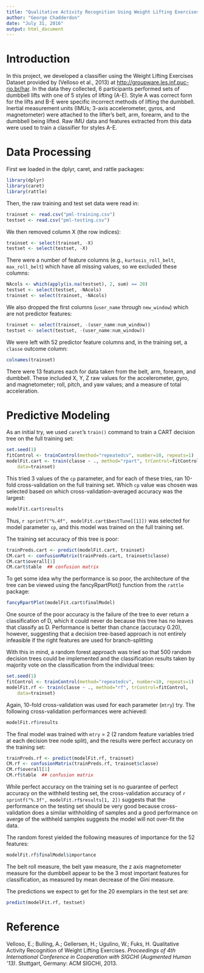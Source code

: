 ```yaml
---
title: "Qualitative Activity Recognition Using Weight Lifting Exercises Dataset"
author: "George Chadderdon"
date: "July 31, 2016"
output: html_document
---
```


# Introduction

In this project, we developed a classifier using the Weight Lifting Exercises 
Dataset provided by (Velloso et al., 2013) at 
[http://groupware.les.inf.puc-rio.br/har](http://groupware.les.inf.puc-rio.br/har). In the data they collected, 
6 participants performed sets of dumbbell lifts with one of 5 styles 
of lifting (A-E).  Style A was correct form for the lifts and B-E were 
specific incorrect methods of lifting the dumbbell.  Inertial measurement 
units (IMUs; 3-axis accelerometer, gyros, and magnetometer) were attached to 
the lifter's belt, arm, forearm, and to the dumbbell being lifted.  Raw IMU 
data and features extracted from this data were used to train a classifier 
for styles A-E.

# Data Processing

First we loaded in the dplyr, caret, and rattle packages:

```r
library(dplyr)
library(caret)
library(rattle)
```

Then, the raw training and test set data were read in:

```r
trainset <- read.csv("pml-training.csv")
testset <- read.csv("pml-testing.csv")
```

We then removed column X (the row indices):

```r
trainset <- select(trainset, -X)
testset <- select(testset, -X)
```

There were a number of feature columns (e.g., `kurtosis_roll_belt`, 
`max_roll_belt`) which have all missing values, so we excluded these columns:

```r
NAcols <- which(apply(is.na(testset), 2, sum) == 20)
testset <- select(testset, -NAcols)
trainset <- select(trainset, -NAcols)
```

We also dropped the first columns (`user_name` through `new_window`) which are 
not predictor features:

```r
trainset <- select(trainset, -(user_name:num_window))
testset <- select(testset, -(user_name:num_window))
```

We were left with 52 predictor feature columns and, in the training set, 
a `classe` outcome column:

```r
colnames(trainset)
```

There were 13 features each for data taken from the belt, arm, forearm, and 
dumbbell. These included X, Y, Z raw values for the accelerometer, gyro, 
and magnetometer; roll, pitch, and yaw values; and a measure of total 
acceleration.

# Predictive Modeling

As an initial try, we used `caret`'s `train()` command to train a CART 
decision tree on the full training set:

```r
set.seed(1)
fitControl <- trainControl(method="repeatedcv", number=10, repeats=1)
modelFit.cart <- train(classe ~ ., method="rpart", trControl=fitControl, 
    data=trainset)
```

This tried 3 values of the `cp` parameter, and for each of these tries, 
ran 10-fold cross-validation on the full training set. Which `cp` value was 
chosen was selected based on which cross-validation-averaged accuracy was 
the largest:

```r
modelFit.cart$results
```

Thus, `r sprintf("%.4f", modelFit.cart$bestTune[[1]])` was selected for 
model parameter `cp`, and this model was trained on the full training set.

The training set accuracy of this tree is poor:

```r
trainPreds.cart <- predict(modelFit.cart, trainset)
CM.cart <- confusionMatrix(trainPreds.cart, trainset$classe)
CM.cart$overall[1]
CM.cart$table  ## confusion matrix
```

To get some idea why the performance is so poor, the architecture of the 
tree can be viewed using the fancyRpartPlot() function from the `rattle`  package:

```r
fancyRpartPlot(modelFit.cart$finalModel)
```

One source of the poor accuracy is the failure of the tree to ever return 
a classification of D, which it could never do because this tree has no 
leaves that classify as D.  Performance is better than chance (accuracy 0.20), 
however, suggesting that a decision tree-based approach is not entirely 
infeasible if the right features are used for branch-splitting

With this in mind, a random forest approach was tried so that 500 random 
decision trees could be implemented and the classification results 
taken by majority vote on the classification from the individual trees: 

```r
set.seed(1)
fitControl <- trainControl(method="repeatedcv", number=10, repeats=1)
modelFit.rf <- train(classe ~ ., method="rf", trControl=fitControl, 
    data=trainset)
```

Again, 10-fold cross-validation was used for each parameter (`mtry`) try. 
The following cross-validation performances were achieved:

```r
modelFit.rf$results
```

The final model was trained with `mtry` = 2 (2 random feature variables 
tried at each decision tree node split), and the results were perfect 
accuracy on the training set:

```r
trainPreds.rf <- predict(modelFit.rf, trainset)
CM.rf <- confusionMatrix(trainPreds.rf, trainset$classe)
CM.rf$overall[1]
CM.rf$table  ## confusion matrix
```

While perfect accuracy on the training set is no guarantee of perfect 
accuracy on the withheld testing set, the cross-validation accuracy of 
`r sprintf("%.3f", modelFit.rf$results[1, 2])` suggests that the 
performance on the testing set should be very good because cross-validation 
does a similar withholding of samples and a good performance on averge of 
the withheld samples suggests the model will not over-fit the data.

The random forest yielded the following measures of importance for the 
52 features:

```r
modelFit.rf$finalModel$importance
```

The belt roll measure, the belt yaw measure, the z axis magnetometer 
measure for the dumbbell appear to be the 3 most important features for 
classification, as measured by mean decrease of the Gini measure.

The predictions we expect to get for the 20 exemplars in the test set are:

```r
predict(modelFit.rf, testset)
```

# Reference

Velloso, E.; Bulling, A.; Gellersen, H.; Ugulino, W.; Fuks, H. Qualitative Activity Recognition of Weight Lifting Exercises. *Proceedings of 4th International Conference in Cooperation with SIGCHI (Augmented Human '13)*. Stuttgart, Germany: ACM SIGCHI, 2013.

